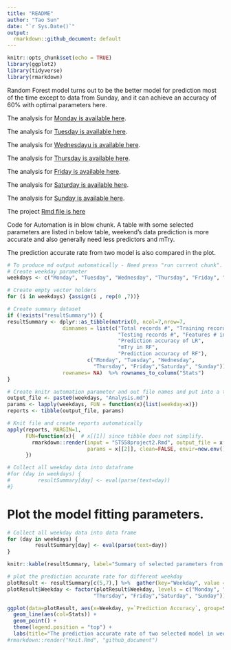 ```yaml
---
title: "README"
author: "Tao Sun"
date: "`r Sys.Date()`"
output:
  rmarkdown::github_document: default
---
```


```r
knitr::opts_chunk$set(echo = TRUE)
library(ggplot2)
library(tidyverse)
library(rmarkdown)
```


Random Forest model turns out to be the better model for prediction most of the time except to data from Sunday, and it can achieve an accuracy of 60% with optimal parameters here. 

The analysis for [Monday is available here](MondayAnalysis.md).

The analysis for [Tuesday is available here](TuesdayAnalysis.md).

The analysis for [Wednesdayu is available here](WednesdayAnalysis.md).

The analysis for [Thursday is available here](ThursdayAnalysis.md).

The analysis for [Friday is available here](FridayAnalysis.md).

The analysis for [Saturday is available here](SaturdayAnalysis.md).

The analysis for [Sunday is available here](SundayAnalysis.md).


The project [Rmd file is here](ST558project2.Rmd)

Code for Automation is in blow chunk. A table with some selected parameters are listed in below table, weekend's data prediction is more accurate and also generally need less predictors and mTry.

The prediction accurate rate from two model is also compared in the plot.

```r
# To produce md output automatically - Need press "run current chunk".
# Create weekday parameter
weekdays <- c("Monday", "Tuesday", "Wednesday", "Thursday", "Friday", "Saturday", "Sunday")

# Create empty vector holders 
for (i in weekdays) {assign(i , rep(0 ,7))}

# Create summary dataset
if (!exists("resultSummary")) {
resultSummary <- dplyr::as_tibble(matrix(0, ncol=7,nrow=7,
                  dimnames = list(c("Total records #", "Training records #", 
                                    "Testing records #", "Features # in LR",
                                    "Prediction accuracy of LR", 
                                    "mTry in RF", 
                                    "Prediction accuracy of RF"),
                          c("Monday", "Tuesday", "Wednesday",
                            "Thursday", "Friday","Saturday", "Sunday"))), 
                  rownames= NA)  %>% rownames_to_column("Stats") 
}

# Create knitr automation parameter and out file names and put into a tibble
output_file <- paste0(weekdays, "Analysis.md")
params <- lapply(weekdays, FUN = function(x){list(weekday=x)})
reports <- tibble(output_file, params)

# Knit file and create reports automatically
apply(reports, MARGIN=1, 
      FUN=function(x){  # x[[1]] since tibble does not simplify.
        rmarkdown::render(input = "ST558project2.Rmd", output_file = x[[1]],
                          params = x[[2]], clean=FALSE, envir=new.env())
      })

# Collect all weekday data into dataframe
#for (day in weekdays) {
#         resultSummary[day] <- eval(parse(text=day))
#}
```

# Plot the model fitting parameters.
```r
# Collect all weekday data into data frame
for (day in weekdays) {
         resultSummary[day] <- eval(parse(text=day))
}

knitr::kable(resultSummary, label="Summary of selected parameters from two select models")  # Create table

# plot the prediction accurate rate for different weekday 
plotResult <- resultSummary[c(5,7),] %>%  gather(key="Weekday", value = "Prediction Accuracy", 2:8)
plotResult$Weekday <- factor(plotResult$Weekday, levels = c("Monday", "Tuesday", "Wednesday",
                            "Thursday", "Friday","Saturday", "Sunday"))

ggplot(data=plotResult, aes(x=Weekday, y=`Prediction Accuracy`, group=Stats)) + 
  geom_line(aes(col=Stats)) +
  geom_point() +
  theme(legend.position = "top") +
  labs(title="The prediction accurate rate of two selected model in weekdays")
#rmarkdown::render("Knit.Rmd", "github_document")
```
